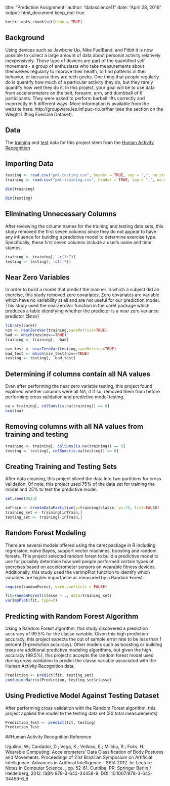 
title: "Prediction Assignment"
author: "datascience11"
date: "April 28, 2016"
output: html_document
keep_md: true


```r
knitr::opts_chunk$set(echo = TRUE)
```

## Background

Using devices such as Jawbone Up, Nike FuelBand, and Fitbit it is now possible to collect a large amount of data about personal activity relatively inexpensively. These type of devices are part of the quantified self movement - a group of enthusiasts who take measurements about themselves regularly to improve their health, to find patterns in their behavior, or because they are tech geeks. One thing that people regularly do is quantify how much of a particular activity they do, but they rarely quantify how well they do it. In this project, your goal will be to use data from accelerometers on the belt, forearm, arm, and dumbbell of 6 participants. They were asked to perform barbell lifts correctly and incorrectly in 5 different ways. More information is available from the website here: http://groupware.les.inf.puc-rio.br/har (see the section on the Weight Lifting Exercise Dataset).

## Data

The [training](https://d396qusza40orc.cloudfront.net/predmachlearn/pml-training.csv) and [test](https://d396qusza40orc.cloudfront.net/predmachlearn/pml-testing.csv) data for this project stem from the [Human Activity Recognition](http://groupware.les.inf.puc-rio.br/har#sbia_paper_section#ixzz47B0dPJ1d)

## Importing Data

```r

testing <- read.csv("pml-testing.csv", header = TRUE, sep = ",", na.strings = c("", "NA", "#DIV/0!"))
training <- read.csv("pml-training.csv", header = TRUE, sep = ",", na.strings = c("", "NA", "#DIV/0!"))

```

```r

dim(training)

```

```r

dim(testing)

```


## Eliminating Unnecessary Columns 

After reviewing the column names for the training and testing data sets, this study removed the first seven columns since they do not appear to have any influence for building a predictive model to determine exercise type.  Specifically, these first seven columns include a user's name and time stamps. 

```r

training <- training[, -c(1:7)]
testing <- testing[, -c(1:7)]

```


## Near Zero Variables

In order to build a model that predict the manner in which a subject did an exercise, this study removed zero covariates.  Zero covariates are variable which have no variability at all and are not useful for our prediction model.  This study used the nearZeroVar function in the caret package which produces a table identifying whether the predictor is a near zero variance predictor ($nzv)

```r

library(caret)
nzv <- nearZeroVar(training,saveMetrics=TRUE)
bad <- which(nzv$nzv==TRUE)
training <- training[, -bad]

```

```r

nzv_test <- nearZeroVar(testing,saveMetrics=TRUE)
bad_test <- which(nzv_test$nzv==TRUE)
testing <- testing[, -bad_test]

```

## Determining if columns contain all NA values

Even after performing the near zero variable testing, this project found explored whether columns were all NA, if if so, removed them from before performing cross validation and predictive model testing.

```r
na = training[, colSums(is.na(training)) == 0]
ncol(na) 

```

## Removing columns with all NA values from training and testing

```r

training <- training[, colSums(is.na(training)) == 0]
testing <- testing[, colSums(is.na(testing)) == 0]
```

## Creating Training and Testing Sets

After data cleaning, this project sliced the data into two partitions for cross validation.  Of note, this project used 75% of the data set for training the model and 25% to test the predictive model. 

```r

set.seed(0623)

inTrain <- createDataPartition(y=training$classe, p=.75, list=FALSE)
training_set <- training[inTrain,]
testing_set <- training[-inTrain,]

```

## Random Forest Modeling

There are several models offered using the caret package in R including regression, naive Bayes, support vector machines, boosting and random forests.  This project selected random forest to build a predictive model to use for possibly determine how well people performed certain types of exercises based on accelerometer sensors on wearable fitness devices.  Additionally, this study used the varImpPlot function to identify which variables are higher importance as measured by a Random Forest. 

```r

require(randomForest, warn.conflicts = FALSE)

fit=randomForest(classe ~ ., data=training_set)
varImpPlot(fit, type=2)


```

## Predicting with Random Forest Algorithm 

Using a Random Forest algorithm, this study discovered a prediction accuracy of 99.5% for the classe variable.  Given this high prediction accuracy, this project expects the out of sample error rate to be less than 1 percent (1-prediction accuracy).  Other models such as boosting or building trees are additional predictive modeling algorithms, but given the high accuracy (99.5%), this project's accepts the random forest model used during cross validation to predict the classe variable associated with the Human Activity Recognition data. 

```r

Prediction <- predict(fit, testing_set)
confusionMatrix(Prediction, testing_set$classe)


```

## Using Predictive Model Against Testing Dataset

After performing cross validation with the Random Forest algorithm, this project applied the model to the testing data set (20 total measurements)

```r

Prediction_Test <- predict(fit, testing)
Prediction_Test

```


##Human Activity Recognition Reference

Ugulino, W.; Cardador, D.; Vega, K.; Velloso, E.; Milidiu, R.; Fuks, H. Wearable Computing: Accelerometers' Data Classification of Body Postures and Movements. Proceedings of 21st Brazilian Symposium on Artificial Intelligence. Advances in Artificial Intelligence - SBIA 2012. In: Lecture Notes in Computer Science. , pp. 52-61. Curitiba, PR: Springer Berlin / Heidelberg, 2012. ISBN 978-3-642-34458-9. DOI: 10.1007/978-3-642-34459-6_6

